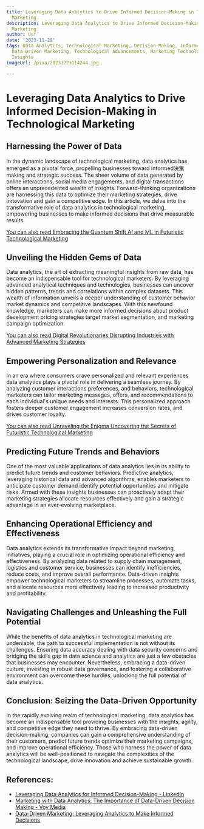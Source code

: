 ```yaml
---
title: Leveraging Data Analytics to Drive Informed Decision-Making in Technological
  Marketing
description: Leveraging Data Analytics to Drive Informed Decision-Making in Technological
  Marketing
author: Usf
date: '2023-11-29'
tags: Data Analytics, Technological Marketing, Decision-Making, Informed Decision-Making,
  Data-Driven Marketing, Technological Advancements, Marketing Technology, Data-Driven
  Insights
imageUrl: /pixa/20231223114244.jpg

---
```

# Leveraging Data Analytics to  Drive Informed Decision-Making in Technological  Marketing

## Harnessing the Power  of Data

In the dynamic landscape of technological marketing, data analytics has emerged as a pivotal force, propelling businesses toward informed决策making and strategic success.  The sheer volume of data  generated by online interactions, social media engagements, and digital transactions offers an unprecedented wealth of insights. Forward-thinking organizations  are harnessing this data to optimize their marketing strategies, drive innovation and gain  a competitive edge. In this article, we  delve into the  transformative role of data analytics in technological marketing, empowering businesses to make informed decisions that drive measurable results.

[You can  also read Embracing  the Quantum Shift AI and ML in Futuristic Technological Marketing](Embracing%20the%20Quantum%20Shift%20AI%20and%20ML%20in%20Futuristic%20Technological%20Marketing)


## Unveiling the Hidden Gems of Data

Data analytics, the art of extracting  meaningful insights from raw data, has become an indispensable tool  for technological marketers. By leveraging advanced analytical  techniques and technologies, businesses can uncover hidden patterns, trends and correlations  within complex datasets. This wealth of information unveils a deeper understanding of customer behavior market  dynamics  and competitive landscapes. With this newfound knowledge,  marketers can make more informed decisions about product development pricing strategies  target market segmentation, and  marketing campaign optimization.

[You can also  read Digital Revolutionaries Disrupting Industries with Advanced Marketing Strategies](Digital%20Revolutionaries%20Disrupting%20Industries%20with%20Advanced%20Marketing%20Strategies)


## Empowering Personalization and Relevance

In an era where  consumers crave personalized and relevant  experiences data analytics plays a pivotal role in delivering a seamless journey. By analyzing customer interactions preferences, and behaviors, technological marketers can tailor marketing messages,  offers, and recommendations to each individual's unique needs and interests. This  personalized approach fosters  deeper customer engagement increases conversion  rates, and drives customer loyalty.

[You can also read Unraveling the Enigma Uncovering the Secrets of Futuristic Technological Marketing](Unraveling%20the%20Enigma%20Uncovering%20the%20Secrets%20of%20Futuristic%20Technological%20Marketing)


## Predicting Future Trends and Behaviors

One of the most valuable applications of data analytics  lies in its ability to predict future trends  and  customer behaviors.  Predictive analytics, leveraging historical data and advanced algorithms, enables marketers to anticipate customer demand identify potential opportunities and mitigate risks. Armed with these insights businesses can proactively adapt their  marketing strategies allocate resources effectively and gain a strategic  advantage in an ever-evolving marketplace.

## Enhancing Operational Efficiency and Effectiveness

Data analytics extends its transformative impact beyond marketing initiatives, playing a crucial role in optimizing operational efficiency and  effectiveness. By analyzing data related to supply chain management, logistics and customer service, businesses can identify inefficiencies, reduce  costs, and  improve overall performance. Data-driven insights empower technological marketers to  streamline processes, automate tasks, and  allocate resources more effectively leading to increased  productivity and profitability.

## Navigating Challenges and  Unleashing  the  Full Potential

While the benefits of data analytics in technological marketing are undeniable, the path to successful implementation is not without its  challenges. Ensuring data accuracy dealing with data security concerns and bridging the skills  gap  in data science and analytics are just a  few obstacles that businesses may  encounter. Nevertheless, embracing a data-driven culture, investing in robust data governance, and fostering a collaborative environment  can overcome  these hurdles, unlocking the full potential of data analytics.

##  Conclusion: Seizing  the Data-Driven Opportunity

In the rapidly evolving  realm of technological marketing, data analytics has become an indispensable tool providing businesses with the insights,  agility, and competitive edge they  need to thrive. By embracing data-driven decision-making, companies can gain a comprehensive understanding of their customers, predict future trends optimize their marketing  campaigns, and improve operational  efficiency. Those who  harness the power of data analytics will be well-positioned to navigate the complexities of the technological landscape, drive innovation and achieve sustainable growth.

## References:
- [Leveraging Data Analytics for Informed Decision-Making - LinkedIn](https://www.linkedin.com/pulse/leveraging-data-analytics-informed-decision-making-ana-poueriet)
- [Marketing with Data Analytics: The Importance of Data-Driven Decision Making - Voy Media](https://voymedia.com/marketing-with-data-analytics/)
- [Data-Driven Marketing: Leveraging Analytics to Make Informed Decisions](https://www.benchmarkemail.com/blog/data-driven-marketing-2/)
